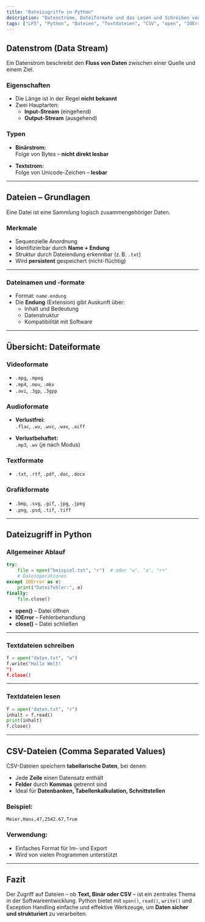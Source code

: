 ```yaml
---
title: "Dateizugriffe in Python"
description: "Datenströme, Dateiformate und das Lesen und Schreiben von Text- und CSV-Dateien in Python."
tags: ["LF5", "Python", "Dateien", "Textdateien", "CSV", "open", "IOError"]
---
```



## Datenstrom (Data Stream)

Ein Datenstrom beschreibt den **Fluss von Daten** zwischen einer Quelle und einem Ziel.

### Eigenschaften

- Die Länge ist in der Regel **nicht bekannt**
- Zwei Hauptarten:
  - **Input-Stream** (eingehend)
  - **Output-Stream** (ausgehend)

### Typen

- **Binärstrom:**  
  Folge von Bytes – **nicht direkt lesbar**

- **Textstrom:**  
  Folge von Unicode-Zeichen – **lesbar**

---

## Dateien – Grundlagen

Eine Datei ist eine Sammlung logisch zusammengehöriger Daten.

### Merkmale

- Sequenzielle Anordnung
- Identifizierbar durch **Name + Endung**
- Struktur durch Dateiendung erkennbar (z. B. `.txt`)
- Wird **persistent** gespeichert (nicht-flüchtig)

---

### Dateinamen und -formate

- Format: `name.endung`  
- Die **Endung** (Extension) gibt Auskunft über:
  - Inhalt und Bedeutung
  - Datenstruktur
  - Kompatibilität mit Software

---

## Übersicht: Dateiformate

### Videoformate

- `.mpg`, `.mpeg`  
- `.mp4`, `.mov`, `.mkv`  
- `.avi`, `.3gp`, `.3gpp`

### Audioformate

- **Verlustfrei:**  
  `.flac`, `.wv`, `.wvc`, `.wav`, `.aiff`

- **Verlustbehaftet:**  
  `.mp3`, `.wv` (je nach Modus)

### Textformate

- `.txt`, `.rtf`, `.pdf`, `.doc`, `.docx`

### Grafikformate

- `.bmp`, `.svg`, `.gif`, `.jpg`, `.jpeg`  
- `.png`, `.psd`, `.tif`, `.tiff`

---

## Dateizugriff in Python

### Allgemeiner Ablauf

```python
try:
    file = open("beispiel.txt", "r")  # oder "w", "a", "r+"
    # Dateioperationen
except IOError as e:
    print("Dateifehler:", e)
finally:
    file.close()
```

- **open()** – Datei öffnen
- **IOError** – Fehlerbehandlung
- **close()** – Datei schließen

---

### Textdateien schreiben

```python
f = open("daten.txt", "w")
f.write("Hallo Welt!
")
f.close()
```

---

### Textdateien lesen

```python
f = open("daten.txt", "r")
inhalt = f.read()
print(inhalt)
f.close()
```

---

## CSV-Dateien (Comma Separated Values)

CSV-Dateien speichern **tabellarische Daten**, bei denen:

- Jede **Zeile** einen Datensatz enthält
- **Felder** durch **Kommas** getrennt sind
- Ideal für **Datenbanken, Tabellenkalkulation, Schnittstellen**

### Beispiel:

```
Meier,Hans,47,2542.67,True
```

### Verwendung:

- Einfaches Format für Im- und Export
- Wird von vielen Programmen unterstützt

---

## Fazit

Der Zugriff auf Dateien – ob **Text, Binär oder CSV** – ist ein zentrales Thema in der Softwareentwicklung. Python bietet mit `open()`, `read()`, `write()` und Exception Handling einfache und effektive Werkzeuge, um **Daten sicher und strukturiert** zu verarbeiten.

